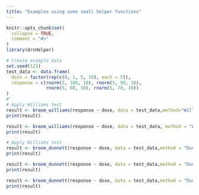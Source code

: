 ```yaml
---
title: "Examples using some small helper functions"
---
```


```r
knitr::opts_chunk$set(
  collapse = TRUE,
  comment = "#>"
)
library(drcHelper)
```


```r
# Create example data
set.seed(123)
test_data <- data.frame(
  dose = factor(rep(c(0, 1, 5, 10), each = 5)),
  response = c(rnorm(5, 100, 10), rnorm(5, 90, 10),
               rnorm(5, 80, 10), rnorm(5, 70, 10))
)
#'
# Apply Williams test
result <- broom_williams(response ~ dose, data = test_data,method="Williams_PMCMRplus")
print(result)

result <- broom_williams(response ~ dose, data = test_data, method = "Williams_JG")
print(result)
```


```r
# Apply Williams test
result <- broom_dunnett(response ~ dose, data = test_data,method = "Dunnett_multcomp")
print(result)

result <- broom_dunnett(response ~ dose, data = test_data,method = "Dunnett_DescTools")
print(result)

result <- broom_dunnett(response ~ dose, data = test_data,method = "Dunnett_PMCMRplus")
print(result)
```

